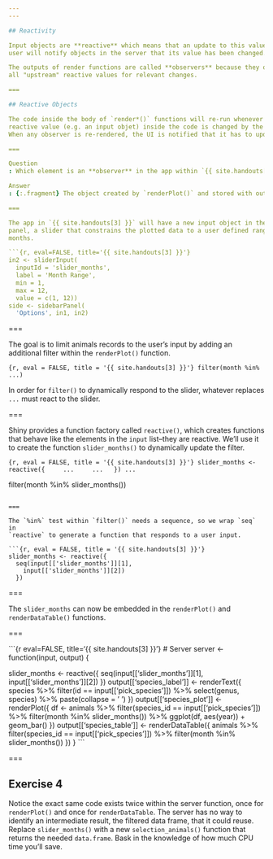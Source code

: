 ```yaml
---
---

## Reactivity

Input objects are **reactive** which means that an update to this value by a
user will notify objects in the server that its value has been changed.

The outputs of render functions are called **observers** because they observe
all "upstream" reactive values for relevant changes.

===

## Reactive Objects

The code inside the body of `render*()` functions will re-run whenever a
reactive value (e.g. an input objet) inside the code is changed by the user.
When any observer is re-rendered, the UI is notified that it has to update.

===

Question
: Which element is an **observer** in the app within `{{ site.handouts[2] }}`.

Answer
: {:.fragment} The object created by `renderPlot()` and stored with outputId "species_plot".

===

The app in `{{ site.handouts[3] }}` will have a new input object in the sidebar
panel, a slider that constrains the plotted data to a user defined range of
months.

```{r, eval=FALSE, title='{{ site.handouts[3] }}'}
in2 <- sliderInput(
  inputId = 'slider_months',
  label = 'Month Range',
  min = 1,
  max = 12,
  value = c(1, 12))
side <- sidebarPanel(
  'Options', in1, in2)
```

===

The goal is to limit animals records to the user's input by adding an additional
filter within the `renderPlot()` function.

```{r, eval = FALSE, title = '{{ site.handouts[3] }}'}
filter(month %in% ...)
```

In order for `filter()` to dynamically respond to the slider, whatever replaces
`...` must react to the slider.

===

Shiny provides a function factory called `reactive()`, which creates functions
that behave like the elements in the `input` list--they are reactive. We'll use
it to create the function `slider_months()` to dynamically update the filter.

```{r, eval = FALSE, title = '{{ site.handouts[3] }}'}
slider_months <- reactive({
    ...
    ...
  })
...
```

filter(month %in% slider_months())
```

===

The `%in%` test within `filter()` needs a sequence, so we wrap `seq` in
`reactive` to generate a function that responds to a user input.

```{r, eval = FALSE, title = '{{ site.handouts[3] }}'}
slider_months <- reactive({
  seq(input[['slider_months']][1],
    input[['slider_months']][2])
  })
```

===

The `slider_months` can now be embedded in the `renderPlot()` and
`renderDataTable()` functions.

===

```{r eval=FALSE, title='{{ site.handouts[3] }}'}
# Server
server <- function(input, output) {

  slider_months <- reactive({
    seq(input[['slider_months']][1],
      input[['slider_months']][2])
    })
  output[['species_label']] <- renderText({
    species %>%
      filter(id == input[['pick_species']]) %>%
      select(genus, species) %>%
      paste(collapse = ' ')
    })
  output[['species_plot']] <- renderPlot({
    df <- animals %>%
      filter(species_id == input[['pick_species']]) %>%
      filter(month %in% slider_months()) %>%
    ggplot(df, aes(year)) +
      geom_bar()
    })
  output[['species_table']] <- renderDataTable({
    animals %>%
      filter(species_id == input[['pick_species']]) %>%
      filter(month %in% slider_months())
    })
}
```

===

## Exercise 4

Notice the exact same code exists twice within the server function, once for
`renderPlot()` and once for `renderDataTable`. The server has no way to identify
an intermediate result, the filtered data frame, that it could reuse. Replace
`slider_months()` with a new `selection_animals()` function that returns the
needed `data.frame`. Bask in the knowledge of how much CPU time you'll save.
